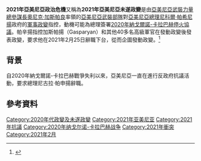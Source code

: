 {{Infobox military conflict
| conflict          = 2021年亞美尼亞政治危機
| width             = 
| partof            = [[2020－2021年亚美尼亚示威|2020－2021年亚美尼亚示威]]
| image             = 
| image_size        = 
| alt               = 
| caption           = 
| date              = {{Start date|2021|2|25|df=y}} – {{End date|2021|3|28|df=y}}
| place             = {{flagicon|Armenia}}[[亞美尼亞|亞美尼亞]]
| coordinates       = 

| casualties1       = 
| casualties2       = 
| casualties3       = 
| notes             = 
| campaignbox       = 
}}

'''2021年亞美尼亞政治危機'''又稱為'''2021年亞美尼亞未遂政變'''是由[[亞美尼亞武裝力量總參謀長|亞美尼亞武裝力量總參謀長]][[奥尼克·加斯帕良|奧尼克·加斯帕良]]率領的[[亞美尼亞武裝部隊|亞美尼亞武裝部隊]]對[[亞美尼亞總理|亞美尼亞總理]][[尼科爾·帕希尼揚|尼科爾·帕希尼揚]]政府的[[軍事政變|軍事政變]]指控，動機可能為總理簽署[[2020年納戈爾諾-卡拉巴赫停火協議|2020年納戈爾諾-卡拉巴赫停火協議]]。帕辛揚指控加斯帕揚（Gasparyan）和其他40多名高級軍官在發動政變後發表政變，要求他在2021年2月25日辭職下台，從而企圖發動政變。<ref name=resign>{{cite news |title=Armenian prime minister to step down in April |url=https://www.dw.com/en/armenian-prime-minister-to-step-down-in-april/a-57032226 |access-date=3 April 2021 |publisher=DW |date=28 March 2021 |archive-date=2021-03-31 |archive-url=https://web.archive.org/web/20210331034204/https://www.dw.com/en/armenian-prime-minister-to-step-down-in-april/a-57032226 |dead-url=no }}</ref>

== 背景 ==
{{main|2020年納戈爾諾-卡拉巴赫戰爭|2020－2021年亞美尼亞示威}}
自2020年納戈爾諾-卡拉巴赫戰爭失利以來，亞美尼亞一直在進行反政府抗議活動，要求總理尼古拉·帕申揚辭職。

==參考資料==
{{reflist}} 

{{政變}} 

[[Category:2020年代政變及未遂政變|Category:2020年代政變及未遂政變]]
[[Category:2021年亚美尼亚|Category:2021年亚美尼亚]]
[[Category:2021年抗議|Category:2021年抗議]]
[[Category:2020年纳戈尔诺-卡拉巴赫战争|Category:2020年纳戈尔诺-卡拉巴赫战争]]
[[Category:2021年衝突|Category:2021年衝突]]
[[Category:2021年2月|Category:2021年2月]]